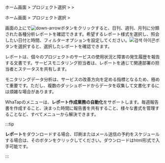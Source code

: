 <Xclude product='browser'>

ホーム画面 &gt; プロジェクト選択 &gt; <Cmdname sid="side_reportStat" className="uitext" /> &gt; <Cmdname sid="side_report" className="uitext" />

</Xclude>

<InDoc product='browser'>

ホーム画面 &gt; プロジェクト選択 &gt; <Cmdname sid="side_report" className="uitext" />

</InDoc>

画面の上に<Cmdname sid="report" className="uitext" />で![down-arrow](/img/down-arrow.svg)ボタンをクリックすると、日刊、週刊、月刊に分類された各種分析レポートを確認できます。希望するレポート様式を選択し、照会したい日付と時間、フィルターオプションを設定してください。![검색 아이콘](/img/ico-btn-search.png)ボタンを選択すると、選択したレポートを確認できます。

レポートは、個々のプロジェクトのサービスの使用状況と障害の発生履歴を報告する文書です。サービスモニタリング担当者は、レポートを通じて関連部署の担当者とステータスを共有します。

モニタリングデータ分析は、サービスの改善方向を定める指標となるため、極めて重要です。ただし、複数のダッシュボードからデータを収集して文書化するには煩雑な場合があります。  

WhaTapの<Cmdname sid="side_report" className="uitext" />メニューは、**レポート作成業務の自動化**をサポートします。毎週報告書を作成すること、決まった時間に報告書を共有すること、様々な書式を管理することなど、すべて<Cmdname sid="side_report" className="uitext" />メニューから解決できます。

:::tip

**レポート**をダウンロードする場合、印刷またはメール送信の予約をスケジュールする場合は、そのボタンをクリックしてください。ダウンロードはhtml形式で入手可能です。

:::
